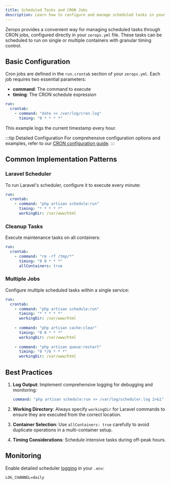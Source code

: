```yaml
---
title: Scheduled Tasks and CRON Jobs
description: Learn how to configure and manage scheduled tasks in your Zerops Laravel applications using CRON
---
```


Zerops provides a convenient way for managing scheduled tasks through CRON jobs, configured directly in your `zerops.yml` file. These tasks can be scheduled to run on single or multiple containers with granular timing control.

## Basic Configuration

Cron jobs are defined in the `run.crontab` section of your `zerops.yml`. Each job requires two essential parameters:
- **command**: The command to execute
- **timing**: The CRON schedule expression

```yaml
run: 
  crontab:
    - command: "date >> /var/log/cron.log"
      timing: "0 * * * *"
```

This example logs the current timestamp every hour.

:::tip Detailed Configuration
For comprehensive configuration options and examples, refer to our [CRON configuration guide](/zerops-yml/cron).
:::

## Common Implementation Patterns
### Laravel Scheduler
To run Laravel's scheduler, configure it to execute every minute:

```yaml
run: 
  crontab:
    - command: "php artisan schedule:run"
      timing: "* * * * *"
      workingDir: /var/www/html
```

### Cleanup Tasks
Execute maintenance tasks on all containers:

```yaml
run: 
  crontab:
    - command: "rm -rf /tmp/*"
      timing: "0 0 * * *"
      allContainers: true
```

### Multiple Jobs
Configure multiple scheduled tasks within a single service:

```yaml
run:
  crontab:
    - command: "php artisan schedule:run"
      timing: "* * * * *"
      workingDir: /var/www/html
    
    - command: "php artisan cache:clear"
      timing: "0 0 * * *"
      workingDir: /var/www/html
      
    - command: "php artisan queue:restart"
      timing: "0 */6 * * *"
      workingDir: /var/www/html
```

## Best Practices

1. **Log Output**: Implement comprehensive logging for debugging and monitoring:
   ```yaml
   command: "php artisan schedule:run >> /var/log/scheduler.log 2>&1"
   ```

2. **Working Directory**: Always specify `workingDir` for Laravel commands to ensure they are executed from the correct location.

3. **Container Selection**: Use `allContainers: true` carefully to avoid duplicate operations in a multi-container setup.

4. **Timing Considerations**: Schedule intensive tasks during off-peak hours.

## Monitoring

Enable detailed scheduler [logging](/frameworks/laravel/logs) in your `.env`:

```
LOG_CHANNEL=daily
```